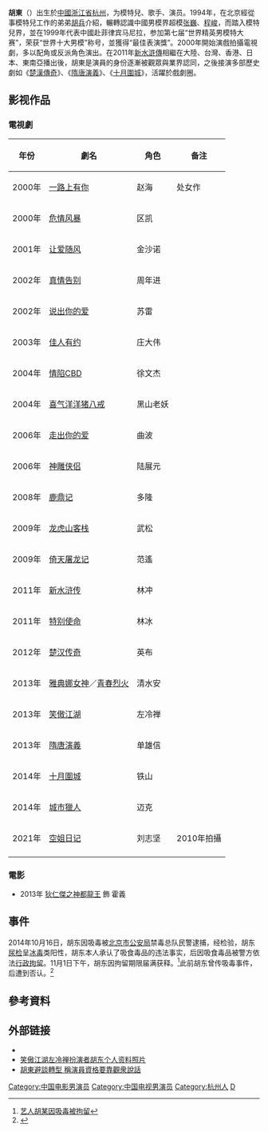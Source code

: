 {{藝人
|姓名 = 胡東
|類型 = 男艺人
|暱稱 = 東哥、東東
|羅馬拼音 = Hu Dong
|國籍 ={{PRC}}
|民族 =[[汉族|汉族]]
|出生日期 ={{birth_date_and_age|1969|6|19}}
|出生地點 ={{CHN}}[[浙江省|浙江省]][[杭州市|杭州市]]
|職業 =[[演员|演员]]、[[歌手|歌手]]、[[模特兒|模特兒]]
|語言 =[[普通话|普通话]]、[[英语|英语]]
|教育程度 =解放军广州沙河军事体育学院
|配偶 = 已婚
|兒女 = 子：多多
|親屬 = 弟弟：[[胡兵|胡兵]]
|音樂類型 =[[华语流行|华语流行]]、抒情搖滾
|出道日期 = 1994年
|代表作 = [[新水滸傳|新水滸傳]]<br>[[隋唐演義_(2013年電視劇)|隋唐演義]]
|活躍年代 = 1994年 - 至今
|imdb = 4538838
}}

'''胡東'''（{{bd|1969年|6月19日|}}）出生於[[中華人民共和國|中國]][[浙江省|浙江省]][[杭州|杭州]]，为模特兒、歌手、演员。1994年，在北京經從事模特兒工作的弟弟[[胡兵|胡兵]]介紹，輾轉認識中國男模界超模[[张巍|张巍]]、[[程峻|程峻]]，而踏入模特兒界，並在1999年代表中國赴菲律宾马尼拉，参加第七届“世界精英男模特大赛”，荣获“世界十大男模”称号，並獲得“最佳表演獎”。2000年開始演戲拍攝電視劇，多以配角或反派角色演出。在2011年[[新水滸傳|新水滸傳]]相繼在大陸、台灣、香港、日本、東南亞播出後，胡東是演員的身份逐漸被觀眾與業界認同，之後接演多部歷史劇如《[[楚漢傳奇|楚漢傳奇]]》、《[[隋唐演義_(2013年電視劇)|隋唐演義]]》、《[[十月围城_(电视剧)|十月圍城]]》，活躍於戲劇圈。

== 影视作品 ==
=== 電視劇 ===
{| class="wikitable" 
|- 
!年份||劇名||角色||备注
|-
|2000年||[[一路上有你|一路上有你]]||赵海||处女作
|-
|2000年||[[危情风暴|危情风暴]]||区凯||
|-
|2001年||[[让爱随风|让爱随风]]||金沙诺||
|-
|2002年||[[真情告别|真情告别]]||周年进||
|-
|2002年||[[说出你的爱|说出你的爱]]||苏雷||
|-
|2003年||[[佳人有约|佳人有约]]||庄大伟||
|-
|2004年||[[情陷CBD|情陷CBD]]||徐文杰||
|-
|2004年||[[喜气洋洋猪八戒|喜气洋洋猪八戒]]||黑山老妖||
|-
|2006年||[[走出你的爱|走出你的爱]]||曲波||
|- 	
|2006年||[[神雕侠侣|神雕侠侣]]||陆展元||
|- 		
|2008年||[[鹿鼎记|鹿鼎记]]||多隆||
|-
|2009年||[[龙虎山客栈|龙虎山客栈]]||武松||
|-
|2009年||[[倚天屠龙记|倚天屠龙记]]||范遙||
|-
|2011年||[[新水浒传|新水浒传]]||林冲||
|-
|2011年||[[特别使命|特别使命]]||林冰||
|-
|2012年||[[楚汉传奇|楚汉传奇]]||英布||
|-
|2013年||[[雅典娜女神|雅典娜女神]]／[[青春烈火|青春烈火]]||清水安||
|-
|2013年||[[笑傲江湖|笑傲江湖]]||左冷禅||
|-
|2013年||[[隋唐演義_(2013年電視劇)|隋唐演義]]||单雄信||
|-
|2014年||[[十月圍城_(電視劇)|十月圍城]]||铁山||
|-
|2014年||[[城市猎人_(中國版)|城市獵人]]||迈克||
|-
|2021年||[[空姐日记|空姐日记]]||刘志坚||2010年拍攝
|-
|}

=== 電影 ===
*2013年 [[狄仁傑之神都龍王|狄仁傑之神都龍王]] 飾 霍義

==事件==
2014年10月16日，胡东因吸毒被[[北京市公安局|北京市公安局]]禁毒总队民警逮捕，经检验，胡东[[尿检|尿检]]呈[[冰毒|冰毒]]类阳性，胡东本人承认了吸食毒品的违法事实，后因吸食毒品被警方依法[[行政拘留|行政拘留]]。11月1日下午，胡东因拘留期限届满获释。<ref>[http://news.sina.com.cn/s/2014-11-02/073931082014.shtml 艺人胡某因吸毒被拘留]</ref>此前胡东曾传吸毒事件，后遭到否认。<ref>{{Cite web |url=http://ent.163.com/14/1102/10/AA1QFR8H00031H2L.html |title=北京警方证艺人胡东因吸毒被行政拘留 |access-date=2014-11-02 |archive-url=https://web.archive.org/web/20141102084917/http://ent.163.com/14/1102/10/AA1QFR8H00031H2L.html |archive-date=2014-11-02 |dead-url=yes }}</ref>

== 參考資料 ==
{{reflist}}

== 外部链接 ==
* {{weibo|1846906357}}
* [http://www.dingbbs.com/ent/201303/0728197.html 笑傲江湖左冷禅扮演者胡东个人资料照片]
* [http://dailynews.sina.com/bg/ent/tv/sinacn/20130124/22484192657.html 胡東避談轉型 稱演員資格要靠觀衆說話]
{{DEFAULTSORT:HU}}
[[Category:中国电影男演员|Category:中国电影男演员]]
[[Category:中国电视男演员|Category:中国电视男演员]]

[[Category:杭州人|Category:杭州人]]
[[Category:胡姓|D]]